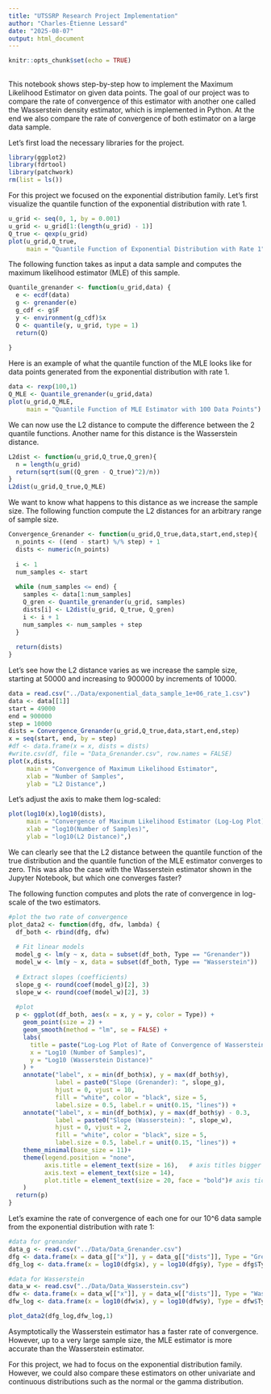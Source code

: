 ```yaml
---
title: "UTSSRP Research Project Implementation"
author: "Charles-Étienne Lessard"
date: "2025-08-07"
output: html_document
---
```


```r
knitr::opts_chunk$set(echo = TRUE)
```

## 

This notebook shows step-by-step how to implement the Maximum Likelihood Estimator on given data points. The goal of our project was to compare the rate of convergence of this estimator with another one called the Wasserstein density estimator, which is implemented in Python. At the end we also compare the rate of convergence of both estimator on a large data sample.

Let's first load the necessary libraries for the project.

```r
library(ggplot2)
library(fdrtool)
library(patchwork)
rm(list = ls())

```

For this project we focused on the exponential distribution family. Let's first visualize the quantile function of the exponential distribution with rate 1.

```r
u_grid <- seq(0, 1, by = 0.001)
u_grid <- u_grid[1:(length(u_grid) - 1)]
Q_true <- qexp(u_grid)
plot(u_grid,Q_true,
     main = "Quantile Function of Exponential Distribution with Rate 1")


```

The following function takes as input a data sample and computes the maximum likelihood estimator (MLE) of this sample.

```r
Quantile_grenander <- function(u_grid,data) {
  e <- ecdf(data)
  g <- grenander(e)
  g_cdf <- g$F
  y <- environment(g_cdf)$x
  Q <- quantile(y, u_grid, type = 1)
  return(Q)
  
}
```

Here is an example of what the quantile function of the MLE looks like for data points generated from the exponential distribution with rate 1.

```r
data <- rexp(100,1)
Q_MLE <- Quantile_grenander(u_grid,data)
plot(u_grid,Q_MLE,
     main = "Quantile Function of MLE Estimator with 100 Data Points")


```

We can now use the L2 distance to compute the difference between the 2 quantile functions. Another name for this distance is the Wasserstein distance.

```r
L2dist <- function(u_grid,Q_true,Q_gren){
  n = length(u_grid)
  return(sqrt(sum((Q_gren - Q_true)^2)/n))
}
L2dist(u_grid,Q_true,Q_MLE)
```

We want to know what happens to this distance as we increase the sample size. The following function compute the L2 distances for an arbitrary range of sample size.

```r
Convergence_Grenander <- function(u_grid,Q_true,data,start,end,step){
  n_points <- ((end - start) %/% step) + 1
  dists <- numeric(n_points)
  
  i <- 1
  num_samples <- start
  
  while (num_samples <= end) {
    samples <- data[1:num_samples]
    Q_gren <- Quantile_grenander(u_grid, samples)
    dists[i] <- L2dist(u_grid, Q_true, Q_gren)
    i <- i + 1
    num_samples <- num_samples + step
  }
  
  return(dists)
}
```

Let's see how the L2 distance varies as we increase the sample size, starting at 50000 and increasing to 900000 by increments of 10000.

```r
data = read.csv("../Data/exponential_data_sample_1e+06_rate_1.csv")
data <- data[[1]]
start = 49000
end = 900000
step = 10000
dists = Convergence_Grenander(u_grid,Q_true,data,start,end,step)
x = seq(start, end, by = step)
#df <- data.frame(x = x, dists = dists)
#write.csv(df, file = "Data_Grenander.csv", row.names = FALSE)
plot(x,dists,
     main = "Convergence of Maximum Likelihood Estimator",
     xlab = "Number of Samples",
     ylab = "L2 Distance",)
```

Let's adjust the axis to make them log-scaled:

```r
plot(log10(x),log10(dists),
     main = "Convergence of Maximum Likelihood Estimator (Log-Log Plot)",
     xlab = "log10(Number of Samples)",
     ylab = "log10(L2 Distance)",)
```

We can clearly see that the L2 distance between the quantile function of the true distribution and the quantile function of the MLE estimator converges to zero. This was also the case with the Wasserstein estimator shown in the Jupyter Notebook, but which one converges faster?

The following function computes and plots the rate of convergence in log-scale of the two estimators.

```r
#plot the two rate of convergence
plot_data2 <- function(dfg, dfw, lambda) {
  df_both <- rbind(dfg, dfw)
  
  # Fit linear models
  model_g <- lm(y ~ x, data = subset(df_both, Type == "Grenander"))
  model_w <- lm(y ~ x, data = subset(df_both, Type == "Wasserstein"))
  
  # Extract slopes (coefficients)
  slope_g <- round(coef(model_g)[2], 3)
  slope_w <- round(coef(model_w)[2], 3)
  
  #plot
  p <- ggplot(df_both, aes(x = x, y = y, color = Type)) +
    geom_point(size = 2) +
    geom_smooth(method = "lm", se = FALSE) +
    labs(
      title = paste("Log-Log Plot of Rate of Convergence of Wasserstein and MLE Estimators for Exp(", lambda, ")", sep = ""),
      x = "Log10 (Number of Samples)",
      y = "Log10 (Wasserstein Distance)"
    ) +
    annotate("label", x = min(df_both$x), y = max(df_both$y), 
             label = paste0("Slope (Grenander): ", slope_g), 
             hjust = 0, vjust = 10, 
             fill = "white", color = "black", size = 5, 
             label.size = 0.5, label.r = unit(0.15, "lines")) +
    annotate("label", x = min(df_both$x), y = max(df_both$y) - 0.3, 
             label = paste0("Slope (Wasserstein): ", slope_w), 
             hjust = 0, vjust = 2, 
             fill = "white", color = "black", size = 5, 
             label.size = 0.5, label.r = unit(0.15, "lines")) +
    theme_minimal(base_size = 11)+
    theme(legend.position = "none",
          axis.title = element_text(size = 16),   # axis titles bigger
          axis.text = element_text(size = 14),
          plot.title = element_text(size = 20, face = "bold")# axis tick labels bigger
    )
  return(p)
}
```

Let's examine the rate of convergence of each one for our 10\^6 data sample from the exponential distribution with rate 1:

```r
#data for grenander
data_g <- read.csv("../Data/Data_Grenander.csv")
dfg <- data.frame(x = data_g[["x"]], y = data_g[["dists"]], Type = "Grenander")
dfg_log <- data.frame(x = log10(dfg$x), y = log10(dfg$y), Type = dfg$Type)

#data for Wasserstein
data_w <- read.csv("../Data/Data_Wasserstein.csv")
dfw <- data.frame(x = data_w[["x"]], y = data_w[["dists"]], Type = "Wasserstein")
dfw_log <- data.frame(x = log10(dfw$x), y = log10(dfw$y), Type = dfw$Type)

plot_data2(dfg_log,dfw_log,1)

```

Asymptotically the Wasserstein estimator has a faster rate of convergence. However, up to a very large sample size, the MLE estimator is more accurate than the Wasserstein estimator.

For this project, we had to focus on the exponential distribution family. However, we could also compare these estimators on other univariate and continuous distributions such as the normal or the gamma distribution.
